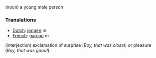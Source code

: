 (noun) a young male person

===Translations===
*[[Dutch]]: [[jongen]] ''m''
*[[French]]: [[garçon]] ''m''

(interjection) exclamation of surprise (''Boy, that was close!'') or pleasure (''Boy, that was good!'').